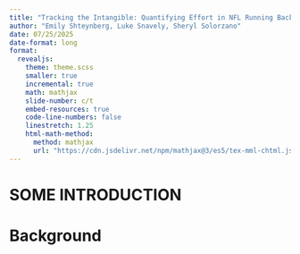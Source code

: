 ```yaml
---
title: "Tracking the Intangible: Quantifying Effort in NFL Running Backs"
author: "Emily Shteynberg, Luke Snavely, Sheryl Solorzano"
date: 07/25/2025
date-format: long
format:
  revealjs:
    theme: theme.scss
    smaller: true
    incremental: true
    math: mathjax
    slide-number: c/t
    embed-resources: true
    code-line-numbers: false
    linestretch: 1.25
    html-math-method:
      method: mathjax
      url: "https://cdn.jsdelivr.net/npm/mathjax@3/es5/tex-mml-chtml.js"
---
```


# SOME INTRODUCTION

# Background

